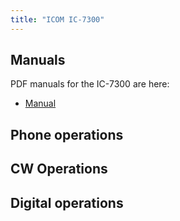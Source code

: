 ```yaml
---
title: "ICOM IC-7300"
---
```


## Manuals

PDF manuals for the IC-7300 are here:

- [Manual](IC-7300-Manual-full.pdf)

## Phone operations

## CW Operations

## Digital operations


